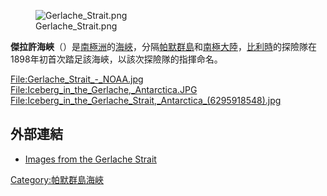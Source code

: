 [[Image:Gerlache_Strait.png|thumb]]

'''傑拉許海峽'''（{{lang-en|Gerlache Strait}}）是[[南極洲|南極洲]]的[[海峽|海峽]]，分隔[[帕默群島|帕默群島]]和[[南極大陸|南極大陸]]，[[比利時|比利時]]的探險隊在1898年初首次踏足該海峽，以該次探險隊的指揮命名。

<gallery>
File:Gerlache_Strait_-_NOAA.jpg
File:Iceberg_in_the_Gerlache,_Antarctica.JPG
File:Iceberg_in_the_Gerlache_Strait,_Antarctica_(6295918548).jpg
</gallery>

==外部連結==
*[http://www.pgoimages.com/g_antarctica_gerlache.php Images from the Gerlache Strait] {{Wayback|url=http://www.pgoimages.com/g_antarctica_gerlache.php |date=20071010112706 }}

{{coord|64|30|S|62|20|W|display=title}}

{{DEFAULTSORT:Gerlache Strait}}
[[Category:帕默群島海峽|Category:帕默群島海峽]]


{{PalmerArchipelago-geo-stub}}